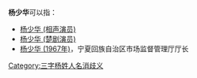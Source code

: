 '''杨少华'''可以指：
* [[杨少华_(相声演员)|杨少华 (相声演员)]]
* [[杨少华_(楚剧演员)|杨少华 (楚剧演员)]]
* [[杨少华_(1967年)|杨少华 (1967年)]]，宁夏回族自治区市场监督管理厅厅长

{{disambig}}

[[Category:三字杨姓人名消歧义|Category:三字杨姓人名消歧义]]